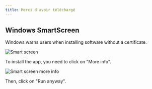 ```yaml
---
title: Merci d'avoir téléchargé
---
```



<CardGrid>
<LinkCard href="/contributing" title="Contribute to the project" />
<LinkCard href="https://linwood.dev/matrix" title="Join the community" />
</CardGrid>

## Windows SmartScreen

Windows warns users when installing software without a certificate.

![Smart screen](../../../assets/img/smart-screen.png)

To install the app, you need to click on "More info".

![Smart screen more info](../../../assets/img/smart-screen-more-info.png)

Then, click on "Run anyway".
